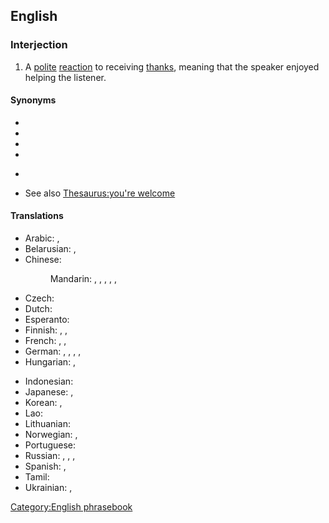 ==English==

===Interjection===
{{en-interj}}

# A [[polite]] [[reaction]] to receiving [[thanks]], meaning that the speaker enjoyed helping the listener.

====Synonyms====
* {{l|en|it's my pleasure}}
* {{l|en|you're welcome}}
* {{l|en|don't mention it}}
* {{l|en|no problem}}
* {{l|en|no worries}} {{qualifier|informal}}
* See also [[Thesaurus:you're welcome]]

====Translations====
{{trans-top|a polite reaction to receiving thanks}}
* Arabic: {{t|ar|عَفْوًا}}, {{t|ar|لَا شُكْرَ عَلَى وَاجِب‎}}
* Belarusian: {{t|be|няма́ за што́|sc=Cyrl}}, {{t|be|калі́ ла́ска|sc=Cyrl}}
* Chinese:
*: Mandarin: {{t+|cmn|不客氣|sc=Hani}}, {{t+|cmn|不客气|tr=bù kèqi|sc=Hani}}, {{t|cmn|不用謝|sc=Hani}}, {{t|cmn|不用谢|tr=bùyòngxiè|sc=Hani}}, {{t|cmn|不謝|sc=Hani}}, {{t|cmn|不谢|tr=bùxiè|sc=Hani}}
* Czech: {{t|cs|potěšení na mé straně}}
* Dutch: {{t+|nl|graag gedaan}}
* Esperanto: {{t+|eo|nedankinde}}
* Finnish: {{t+|fi|eipä kestä}}, {{t+|fi|ole hyvä}}, {{t|fi|ilo on minun puolellani}}
* French: {{t|fr|tout le plaisir est pour moi}}, {{qualifier|formal}} {{t|fr|ce fut un plaisir}}, {{t+|fr|de rien}}
* German: {{t+|de|gern geschehen}}, {{t|de|mit Vergnügen}}, {{t|de|nichts zu danken}}, {{t+|de|keine Ursache}}, {{t+|de|bitte}}
* Hungarian: {{t+|hu|kérem}}, {{t+|hu|szívesen}}
{{trans-mid}}
* Indonesian: {{t|id|dengan senang hati}}
* Japanese: {{t+|ja|どういたしまして|tr=dō itashimashite}}, {{t+|ja|いいえ|tr=iie}} {{qualifier|informal}}
* Korean: {{t|ko|괜찮아요}}, {{t|ko|별거 아니에요}}
* Lao: {{t|lo|ບໍ່ເປັນຫຍັງ}}
* Lithuanian: {{t|lt|nėra už ką}}
* Norwegian: {{t|no|bare hyggelig}}, {{t|no|værsågod}}
* Portuguese: {{t|pt|o prazer é todo meu|c}}
* Russian: {{t+|ru|не́ за что}}, {{t+|ru|пожа́луйста}}, {{t+|ru|не сто́ит благода́рности}}, {{t+|ru|на здоро́вье}}
* Spanish: {{t+|es|de nada}}, {{qualifier|informal}} {{t+|es|no hay de qué}}
* Tamil: {{t|ta|nandri|sc=Taml}}
* Ukrainian: {{t+|uk|будь ла́ска}}, {{t|uk|нема́ за що́}}
{{trans-bottom}}

[[Category:English phrasebook]]